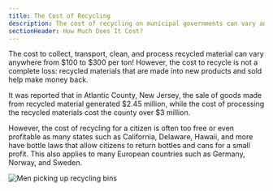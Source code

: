 ```yaml
---
title: The Cost of Recycling
description: The cost of recycling on municipal governments can vary anywhere from $100 to $300 per ton
sectionHeader: How Much Does It Cost?
---
```


The cost to collect, transport, clean, and process recycled material can vary anywhere from $100 to $300 per ton!
However, the cost to recycle is not a complete loss: recycled materials that are made into new products and sold help make money back.

It was reported that in Atlantic County, New Jersey, the sale of goods made from recycled material generated $2.45 million, while the cost of processing the recycled materials cost the county over $3 million.

However, the cost of recycling for a citizen is often too free or even profitable as many states such as California, Delaware, Hawaii, and more have bottle laws that allow citizens to return bottles and cans for a small profit.
This also applies to many European countries such as Germany, Norway, and Sweden.

![Men picking up recycling bins](/images/rec_cost.avif)
